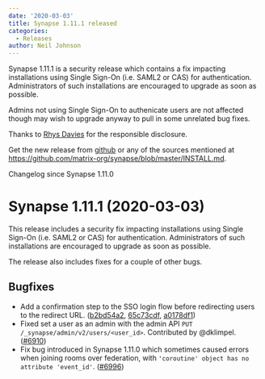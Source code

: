 ```yaml
---
date: '2020-03-03'
title: Synapse 1.11.1 released
categories:
  - Releases
author: Neil Johnson
---
```


Synapse 1.11.1 is a security release which contains a fix impacting installations using Single Sign-On (i.e. SAML2 or CAS) for authentication. Administrators of such installations are encouraged to upgrade as soon as possible.

Admins not using Single Sign-On to authenicate users are not affected though may wish to upgrade anyway to pull in some unrelated bug fixes.

Thanks to [Rhys Davies](mailto:rhys@johnguant.com) for the responsible disclosure.

Get the new release from [github](https://github.com/matrix-org/synapse/releases/tag/v1.11.1) or any of the sources mentioned at https://github.com/matrix-org/synapse/blob/master/INSTALL.md.


Changelog since Synapse 1.11.0

Synapse 1.11.1 (2020-03-03)
===========================

This release includes a security fix impacting installations using Single Sign-On (i.e. SAML2 or CAS) for authentication. Administrators of such installations are encouraged to upgrade as soon as possible.

The release also includes fixes for a couple of other bugs.

Bugfixes
--------

- Add a confirmation step to the SSO login flow before redirecting users to the redirect URL. ([b2bd54a2](https://github.com/matrix-org/synapse/commit/b2bd54a2e31d9a248f73fadb184ae9b4cbdb49f9), [65c73cdf](https://github.com/matrix-org/synapse/commit/65c73cdfec1876a9fec2fd2c3a74923cd146fe0b), [a0178df1](https://github.com/matrix-org/synapse/commit/a0178df10422a76fd403b82d2b2a4ed28a9a9d1e))
- Fixed set a user as an admin with the admin API `PUT /_synapse/admin/v2/users/<user_id>`. Contributed by @dklimpel. ([\#6910](https://github.com/matrix-org/synapse/issues/6910))
- Fix bug introduced in Synapse 1.11.0 which sometimes caused errors when joining rooms over federation, with `'coroutine' object has no attribute 'event_id'`. ([\#6996](https://github.com/matrix-org/synapse/issues/6996))